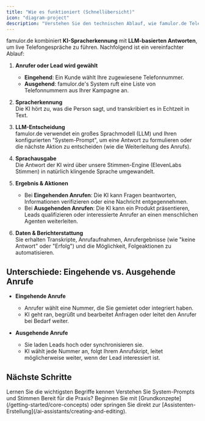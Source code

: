 ```yaml
---
title: "Wie es funktioniert (Schnellübersicht)"
icon: "diagram-project"
description: "Verstehen Sie den technischen Ablauf, wie famulor.de Telefongespräche mit KI verarbeitet und bearbeitet"
---
```


famulor.de kombiniert **KI-Spracherkennung** mit **LLM-basierten Antworten**, um live Telefongespräche zu führen. Nachfolgend ist ein vereinfachter Ablauf:

1. **Anrufer oder Lead wird gewählt**

   - **Eingehend**: Ein Kunde wählt Ihre zugewiesene Telefonnummer.
   - **Ausgehend**: famulor.de's System ruft eine Liste von Telefonnummern aus Ihrer Kampagne an.

2. **Spracherkennung**  
   Die KI hört zu, was die Person sagt, und transkribiert es in Echtzeit in Text.

3. **LLM-Entscheidung**  
   famulor.de verwendet ein großes Sprachmodell (LLM) und Ihren konfigurierten "System-Prompt", um eine Antwort zu formulieren oder die nächste Aktion zu entscheiden (wie die Weiterleitung des Anrufs).

4. **Sprachausgabe**  
   Die Antwort der KI wird über unsere Stimmen-Engine (ElevenLabs Stimmen) in natürlich klingende Sprache umgewandelt.

5. **Ergebnis & Aktionen**

   - Bei **Eingehenden Anrufen**: Die KI kann Fragen beantworten, Informationen verifizieren oder eine Nachricht entgegennehmen.
   - Bei **Ausgehenden Anrufen**: Die KI kann ein Produkt präsentieren, Leads qualifizieren oder interessierte Anrufer an einen menschlichen Agenten weiterleiten.

6. **Daten & Berichterstattung**  
   Sie erhalten Transkripte, Anrufaufnahmen, Anrufergebnisse (wie "keine Antwort" oder "Erfolg") und die Möglichkeit, Folgeaktionen zu automatisieren.

## Unterschiede: Eingehende vs. Ausgehende Anrufe

- **Eingehende Anrufe**

  - Anrufer wählt eine Nummer, die Sie gemietet oder integriert haben.
  - KI geht ran, begrüßt und bearbeitet Anfragen oder leitet den Anrufer bei Bedarf weiter.

- **Ausgehende Anrufe**
  - Sie laden Leads hoch oder synchronisieren sie.
  - KI wählt jede Nummer an, folgt Ihrem Anrufskript, leitet möglicherweise weiter, wenn der Lead interessiert ist.

## Nächste Schritte

<CardGroup cols={2}>
<Card title="Wichtige Begriffe" icon="book-open" href="/introduction/key-terminology">
Lernen Sie die wichtigsten Begriffe kennen
</Card>
<Card title="Grundkonzepte" icon="lightbulb" href="/getting-started/core-concepts">
Verstehen Sie System-Prompts und Stimmen
</Card>
</CardGroup>

<Note>
Bereit für die Praxis? Beginnen Sie mit [Grundkonzepte](/getting-started/core-concepts) oder springen Sie direkt zur [Assistenten-Erstellung](/ai-assistants/creating-and-editing).
</Note> 